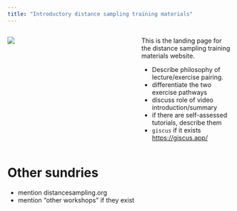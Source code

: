 ```yaml
---
title: "Introductory distance sampling training materials"
---
```


::: columns

::: {.column width="55%"}
![](D60generic.jpg)
:::

::: {.column width="40%"}
This is the landing page for the distance sampling training materials website.

- Describe philosophy of lecture/exercise pairing.
- differentiate the two exercise pathways
- discuss role of video introduction/summary
- if there are self-assessed tutorials, describe them
- `giscus` if it exists [https://giscus.app/](https://giscus.app/)
:::

:::

# Other sundries
- mention distancesampling.org
- mention "other workshops" if they exist